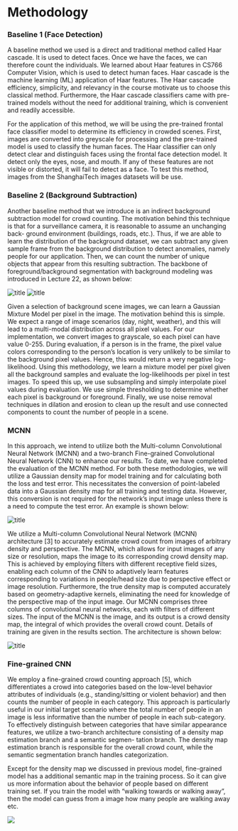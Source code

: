 # Methodology

### Baseline 1 (Face Detection)

A baseline method we used is a direct and traditional method called Haar cascade. It is used to detect faces. Once we have the faces, we
can therefore count the individuals. We learned about Haar features
in CS766 Computer Vision, which is used to detect human faces. Haar cascade is the machine learning (ML)
application of Haar features. The Haar cascade efficiency, simplicity, and relevancy in the course motivate us to choose this classical method. Furthermore,
the Haar cascade classifiers came with pre-trained models without the need for
additional training, which is convenient and readily accessible.

For the application of this method, we will be using the pre-trained frontal
face classifier model to determine its efficiency in crowded scenes. First, images
are converted into greyscale for processing and the pre-trained model is used to
classify the human faces. The Haar classifier can only detect clear and distinguish faces using the frontal face detection model. It detect only the eyes,
nose, and mouth. If any of these features are not visible or distorted, it will fail to
detect as a face. To test this method, images from the ShanghaiTech images
datasets will be use.

### Baseline 2 (Background Subtraction)

Another baseline method that we introduce is an indirect background subtraction model for crowd counting. The motivation behind this technique is
that for a surveillance camera, it is reasonable to assume an unchanging back-
ground environment (buildings, roads, etc.). Thus, if we are able to learn the
distribution of the background dataset, we can subtract any given sample frame
from the background distribution to detect anomalies, namely people for our
application. Then, we can count the number of unique objects that appear
from this resulting subtraction. The backbone of foreground/background segmentation with background modeling was introduced in Lecture 22, as shown below:

![title](/img/baseline2_method1.png)
![title](/img/baseline2_method2.png)

Given a selection of background scene images, we can learn a Gaussian Mixture Model per pixel in the image.
The motivation behind this is simple. We
expect a range of image scenarios (day, night, weather), and this will lead to
a multi-modal distribution across all pixel values. For our implementation, we
convert images to grayscale, so each pixel can have value 0-255. During evaluation, if a person is in the frame, the pixel value colors corresponding to the
person’s location is very unlikely to be similar to the background pixel values.
Hence, this would return a very negative log-likelihood. Using this methodology, we learn a mixture model per pixel given all the background samples and
evaluate the log-likelihoods per pixel in test images. To speed this up, we use
subsampling and simply interpolate pixel values during evaluation. We use simple thresholding to determine whether each pixel is background or foreground.
Finally, we use noise removal techniques in dilation and erosion to clean up the
result and use connected components to count the number of people in a scene.

### MCNN

In this approach, we intend to utilize both the Multi-column Convolutional
Neural Network (MCNN) and a two-branch Fine-grained Convolutional Neural Network (CNN) to enhance our results. To date, we have completed the
evaluation of the MCNN method.
For both these methodologies, we will utilize a Gaussian density map for
model training and for calculating both the loss and test error. This necessitates
the conversion of point-labeled data into a Gaussian density map for all training
and testing data. However, this conversion is not required for the network’s
input image unless there is a need to compute the test error. An example is shown below:

![title](/img/density_map.png)

We utilize a Multi-column Convolutional Neural Network (MCNN) architecture [3] to accurately estimate crowd count from images of arbitrary density and
perspective. The MCNN, which allows for input images of any size or resolution,
maps the image to its corresponding crowd density map. This is achieved by
employing filters with different receptive field sizes, enabling each column of the
CNN to adaptively learn features corresponding to variations in people/head
size due to perspective effect or image resolution. Furthermore, the true density
map is computed accurately based on geometry-adaptive kernels, eliminating
the need for knowledge of the perspective map of the input image. Our MCNN
comprises three columns of convolutional neural networks, each with filters of
different sizes. The input of the MCNN is the image, and its output is a crowd
density map, the integral of which provides the overall crowd count. Details of training are given in the results section. The architecture is shown below:

![title](/img/mcnn_arch.png)

### Fine-grained CNN

We employ a fine-grained crowd counting approach [5], which differentiates
a crowd into categories based on the low-level behavior attributes of individuals
(e.g., standing/sitting or violent behavior) and then counts the number of people in each category. This approach is particularly useful in our initial target
scenario where the total number of people in an image is less informative than
the number of people in each sub-category. To effectively distinguish between
categories that have similar appearance features, we utilize a two-branch architecture consisting of a density map estimation branch and a semantic segmen-
tation branch. The density map estimation branch is responsible for the overall
crowd count, while the semantic segmentation branch handles categorization.

Except for the density map we discussed in previous model, fine-grained model has a additional semantic map in the training process. So it can give us more information about the behavior of people based on different training set.
If you train the model with “walking towards or walking away”, then the model can guess from a image how many people are walking away etc.

![](/img/fg-arch.png)
